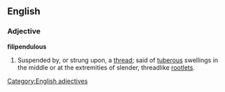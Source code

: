==English==

===Adjective===
'''filipendulous'''

# Suspended by, or strung upon, a [[thread]]; said of [[tuberous]] swellings in the middle or at the extremities of slender, threadlike [[rootlet]]s.

{{Webster}}

[[Category:English adjectives]]